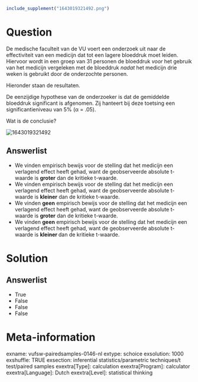 ```r
include_supplement("1643019321492.png")
```

Question
========
De medische faculteit van de VU voert een onderzoek uit naar de
effectiviteit van een medicijn dat tot een lagere bloeddruk moet leiden.
Hiervoor wordt in een groep van 31 personen de bloeddruk *voor* het
gebruik van het medicijn vergeleken met de bloeddruk *nadat* het
medicijn drie weken is gebruikt door de onderzochte personen.  
  
Hieronder staan de resultaten.  
  
De eenzijdige hypothese van de onderzoeker is dat de gemiddelde
bloeddruk significant is afgenomen. Zij hanteert bij deze toetsing een
significantieniveau van 5% (α = .05).  
  
Wat is de conclusie?  
  
<img src="1643019321492.png" class="fr-fic fr-dii tvcss_2"
alt="1643019321492" />

Answerlist
----------
* We vinden empirisch bewijs voor de stelling dat het medicijn een
  verlagend effect heeft gehad, want de geobserveerde absolute t-waarde is
  **groter** dan de kritieke t-waarde.
* We vinden empirisch bewijs voor de stelling dat het medicijn een
  verlagend effect heeft gehad, want de geobserveerde absolute t-waarde is
  **kleiner** dan de kritieke t-waarde.
* We vinden **geen** empirisch bewijs voor de stelling dat het medicijn
  een verlagend effect heeft gehad, want de geobserveerde absolute
  t-waarde is **groter** dan de kritieke t-waarde.
* We vinden **geen** empirisch bewijs voor de stelling dat het medicijn
  een verlagend effect heeft gehad, want de geobserveerde absolute
  t-waarde is **kleiner **dan de kritieke t-waarde.

Solution
========










Answerlist
----------
* True
* False
* False
* False

Meta-information
================
exname: vufsw-pairedsamples-0146-nl
extype: schoice
exsolution: 1000
exshuffle: TRUE
exsection: inferential statistics/parametric techniques/t test/paired samples
exextra[Type]: calculation
exextra[Program]: calculator
exextra[Language]: Dutch
exextra[Level]: statistical thinking

